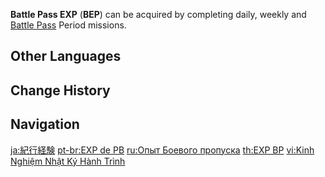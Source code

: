{{Item Infobox
|id           = 116001
|image        = Item Battle Pass EXP.png
|type         = Experience
|group        = Event Items
|quality      = 3
|description  = Your travel diary contains all that you have experienced in your long journey. These experiences shall someday become the stuff of song.
|source1      = Completing [[Battle Pass]] missions.
}}
'''Battle Pass EXP''' ('''BEP''') can be acquired by completing daily, weekly and [[Battle Pass]] Period missions.

==Other Languages==
{{Other Languages
|en      = BEP
|zhs     = 纪行经验
|zhs_rm  = Jìxíng Jīngyàn
|zht     = 紀行經驗
|zht_rm  = Jìxíng Jīngyàn
|zh_tl   = {{Lex|Battle Pass|zh}} Experience
|ja      = 紀行経験
|ja_rm   = Kikou Keiken
|ja_tl   = {{Lex|Battle Pass|ja}} Experience
|ko      = {{tt|기행|紀行}} {{tt|경험치|經驗値}}
|ko_tl   = {{Lex|Battle Pass|ko}} Experience Point
|es      = EXP {{tt|PB|Pase de Batalla}}
|es_tl   = {{tt|BP|Battle Pass}} {{tt|EXP|Experience}}
|fr      = EXP {{tt|PB|Pass de bataille}}
|fr_tl   = {{tt|BP|Battle Pass}} {{tt|EXP|Experience}}
|ru      = Опыт Боевого пропуска
|ru_tl   = Battle Pass Experience
|th      = EXP {{tt|BP|Battle Pass}}
|vi      = {{tt|Kinh Nghiệm|經驗}} {{tt|Nhật Ký|日記}} {{tt|Hành Trình|行程}}
|vi_tl   = {{Lex|Battle Pass|vi}} Experience
|de      = Erlebnispass-{{tt|EP|Erfahrungspunkt}}
|de_tl   = {{Lex|Battle Pass|de}} {{tt|EXP|Experience}}
|id      = BEP
|pt      = {{tt|EXP|Experiência}} de {{tt|PB|Passe de Batalha}}
|pt_tl   = {{tt|EXP|Experience}} of {{tt|BP|Battle Pass}}
|tr      = {{tt|SB|Savaş Bileti}} {{tt|TP|Tecrübe Puanı}}
|tr_tl   = {{tt|BP|Battle Pass}} {{tt|EXP|Experience Point}}
|it      = {{tt|ESP|Esperienza}} {{tt|PB|Pass Battaglia}}
|it_tl   = {{tt|BP|Battle Pass}} {{tt|EXP|Experience}}
}}

==Change History==
{{Change History|1.0}}

==Navigation==
{{EXP Navbox|EXP Types}}

[[ja:紀行経験]]
[[pt-br:EXP de PB]]
[[ru:Опыт Боевого пропуска]]
[[th:EXP BP]]
[[vi:Kinh Nghiệm Nhật Ký Hành Trình]]